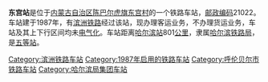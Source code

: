 {{noteTA
|1=zh-cn:始发车次; zh-hk:列車班次;
|2=zh-cn:车次; zh-hk:班次;
}}
{{Infobox China railway station 
|车站名称 = 东宫站
|车站名称拼音 = 
|车站地址 = [[内蒙古自治区|内蒙古自治区]][[陈巴尔虎旗|陈巴尔虎旗]]
|归属 = [[哈尔滨铁路局|哈尔滨铁路局]]
|车站等级 = [[五等站_(中铁)|五等站]]
|线路 = [[滨洲铁路|滨洲铁路]]
}}
'''东宫站'''是位于[[内蒙古自治区|内蒙古自治区]][[陈巴尔虎旗|陈巴尔虎旗]][[东宫村|东宫村]]的一个铁路车站，[[邮政编码|邮政编码]]21022。车站建于1987年，有[[滨洲铁路|滨洲铁路]]经过该站，现办理客运业务，不办理货运业务，车站及其上下行区间均未[[电气化|电气化]]。车站距离[[哈尔滨站|哈尔滨站]]801[[公里|公里]]，隶属[[哈尔滨铁路局|哈尔滨铁路局]]，是[[五等站_(中铁)|五等站]]。

{{start rail box}}
{{s-inop|[[乌兰丘站|乌兰丘站]]}}
{{s-line|[[滨洲铁路|滨洲铁路]]}}
{{s-inop|[[完工站|完工站]]}}
{{end box}}
{{滨洲铁路}}
{{铁路车站小作品}}
{{内蒙古小作品}}

[[Category:滨洲铁路车站|Category:滨洲铁路车站]]
[[Category:1987年启用的铁路车站|Category:1987年启用的铁路车站]]
[[Category:呼伦贝尔市铁路车站|Category:呼伦贝尔市铁路车站]]
[[Category:哈尔滨局集团车站|Category:哈尔滨局集团车站]]